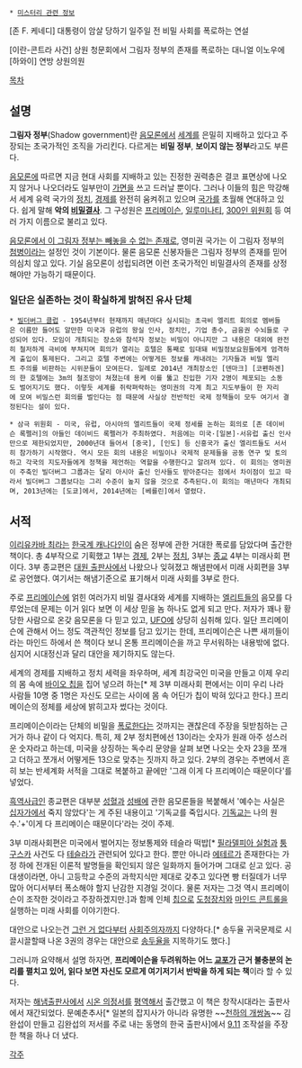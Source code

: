  * [[미스터리 관련 정보]]

{{{#!html
<object width="860" height="480"><param name="movie" value="//www.youtube.com/v/RdUsJHeVXiE?hl=en_US&amp;version=3&amp;rel=0"></param><param name="allowFullScreen" value="true"></param><param name="allowscriptaccess" value="always"></param><embed src="//www.youtube.com/v/RdUsJHeVXiE?hl=en_US&amp;version=3&amp;rel=0" type="application/x-shockwave-flash" width="860" height="480" allowscriptaccess="always" allowfullscreen="true"></embed></object>}}}
[존 F. 케네디] 대통령이 암살 당하기 일주일 전 비밀 사회를 폭로하는 연설

{{{#!html
<object width="860" height="480"><param name="movie" value="//www.youtube.com/v/EbFphX5zb8w?version=3&amp;hl=en_US&amp;rel=0"></param><param name="allowFullScreen" value="true"></param><param name="allowscriptaccess" value="always"></param><embed src="//www.youtube.com/v/EbFphX5zb8w?version=3&amp;hl=en_US&amp;rel=0" type="application/x-shockwave-flash" width="860" height="480" allowscriptaccess="always" allowfullscreen="true"></embed></object>}}}
[이란-콘트라 사건] 상원 청문회에서 그림자 정부의 존재를 폭로하는 대니얼 이노우에 [하와이] 연방 상원의원

[[목차]]
== 설명 ==
'''그림자 정부'''(Shadow government)란 [[음모론]]에서 [[세계]]를 은밀히 지배하고 있다고 주장되는 초국가적인 조직을 가리킨다. 다르게는 '''비밀 정부''', '''보이지 않는 정부'''라고도 부른다.

[[음모론]]에 따르면 지금 현대 사회를 지배하고 있는 진정한 권력층은 결코 표면상에 나오지 않거나 나오더라도 일부만이 [[가면]]을 쓰고 드러날 뿐이다. 그러나 이들의 힘은 막강해서 세계 유력 국가의 [[정치]], [[경제]]를 완전히 움켜쥐고 있으며 [[국가]]를 초월해 연대하고 있다. 쉽게 말해 '''악의 [[비밀결사]]'''. 그 구성원은 [[프리메이슨]], [[일루미나티]], [[300인 위원회]] 등 여러 가지 이름으로 불리고 있다.

[[음모론 필수요소|음모론에서 이 그림자 정부는 빼놓을 수 없는 존재로]], 영미권 국가는 이 그림자 정부의 [[첨병]]이라는 설정인 것이 기본이다. 물론 음모론 신봉자들은 그림자 정부의 존재를 믿어 의심치 않고 있다. 기실 음모론이 성립되려면 이런 초국가적인 비밀결사의 존재를 상정해야만 가능하기 때문이다.

=== 일단은 실존하는 것이 확실하게 밝혀진 유사 단체 ===
 * [[빌더버그 클럽]] - 1954년부터 현재까지 매년마다 실시되는 초극비 엘리트 회의로 멤버들은 이름만 들어도 알만한 미국과 유럽의 왕실 인사, 정치인, 기업 총수, 금융권 수뇌들로 구성되어 있다. 모임이 개최되는 장소와 참석자 정보는 비밀이 아니지만 그 내용은 대외에 완전히 철저하게 극비에 부쳐지며 회의가 열리는 호텔은 통째로 임대돼 비밀정보요원들에게 엄격하게 출입이 통제된다. 그리고 호텔 주변에는 어떻게든 정보를 캐내려는 기자들과 비밀 엘리트 주의를 비판하는 시위꾼들이 모여든다. 일례로 2014년 개최장소인 [덴마크] [코펜하겐]의 한 호텔에는 3m의 철조망이 쳐졌는데 용케 이를 뚫고 진입한 기자 2명이 체포되는 소동도 벌어지기도 했다. 이렇듯 세계를 쥐락펴락하는 영미권의 각계 최고 지도부들이 한 자리에 모여 비밀스런 회의를 벌인다는 점 때문에 사실상 전반적인 국제 정책들이 모두 여기서 결정된다는 설이 있다.

 * 삼극 위원회 - 미국, 유럽, 아시아의 엘리트들이 국제 정세를 논하는 회의로 [존 데이비슨 록펠러]의 아들인 데이비드 록펠러가 주최하였다. 처음에는 미국·[일본]·서유럽 출신 인사만으로 제한되었지만, 2000년대 들어서 [중국], [인도] 등 신흥국가 출신 엘리트들도 서서히 참가하기 시작했다. 역시 모든 회의 내용은 비밀이나 국제적 문제들을 공동 연구 및 토의하고 각국의 지도자들에게 정책을 제언하는 역할을 수행한다고 알려져 있다. 이 회의는 영미권이 주축인 빌더버그 그룹과는 달리 아시아 출신 인사들도 받아준다는 점에서 차이점이 있고 따라서 빌더버그 그룹보다는 그리 수준이 높지 않을 것으로 추측된다.이 회의는 매년마다 개최되며, 2013년에는 [도쿄]에서, 2014년에는 [베를린]에서 열렸다.

== 서적 ==
[[이리유카바 최]]라는 [[한국계 캐나다인]]이 숨은 정부에 관한 거대한 폭로를 담았다며 출간한 책이다. 총 4부작으로 기획했고 1부는 [[경제]], 2부는 [[정치]], 3부는 [[종교]] 4부는 미래사회 편이다. 3부 종교편은 [[대원 출판사]]에서 나왔으나 잊혀졌고 해냄판에서 미래 사회편을 3부로 공언했다. 여기서는 해냄기준으로 표기해서 미래 사회를 3부로 한다.

주로 [[프리메이슨]]에 얽힌 여러가지 비밀 결사대와 세계를 지배하는 [[엘리트]]들의 음모를 다루었는데 문제는 이거 읽다 보면 이 세상 믿을 놈 하나도 없게 되고 만다. 저자가 꽤나 황당한 사람으로 온갖 음모론을 다 믿고 있고, [[UFO]]에 상당히 심취해 있다. 일단 프리메이슨에 관해서 어느 정도 객관적인 정보를 담고 있기는 한데, 프리메이슨은 나쁜 새끼들이라는 마인드 하에서 쓴 책이다 보니 온통 프리메이슨을 까고 무서워하는 내용밖에 없다. 심지어 시대정신과 달리 대안을 제기하지도 않는다. 

세계의 경제를 지배하고 정치 세력을 좌우하며, 세계 최강국인 미국을 만들고 이제 우리의 몸 속에 [[바이오 칩]]을 집어 넣으려 하는[* 제 3부 미래사회 편에서는 이미 우리 나라 사람들 10명 중 1명은 자신도 모르는 사이에 몸 속 어딘가 칩이 박혀 있다고 한다.] 프리메이슨의 정체를 세상에 밝히고자 썼다는 것이다.

프리메이슨이라는 단체의 비밀을 [[폭로]]한다는 것까지는 괜찮은데 주장을 뒷받침하는 근거가 하나 같이 다 억지다. 특히, 제 2부 정치편에선 13이라는 숫자가 원래 아주 성스러운 숫자라고 하는데, 미국을 상징하는 독수리 문양을 살펴 보면 나오는 숫자 23을 쪼개고 더하고 쪼개서 어떻게든 13으로 맞추는 짓까지 하고 있다. 2부의 경우는 주변에서 흔히 보는 반세계화 서적을 그대로 복붙하고 끝에만 '그래 이게 다 프리메이슨 때문이다'를 넣었다.

[[흑역사]]급인 종교편은 대부분 [[성혈]]과 [[성배]]에 관한 음모론들을 복붙해서 '예수는 사실은 [[십자가]]에서 죽지 않았다'는 게 주된 내용이고 '기독교를 죽입시다. [[기독교]]는 나의 원수.'+'이게 다 프리메이슨 때문이다'라는 것이 주제.

3부 미래사회편은 미국에서 벌어지는 정보통제와 테슬라 떡밥[* [[필라델피아 실험]]과 [[퉁구스카]] 사건도 다 [[테슬라]]가 관련되어 있다고 한다. 뿐만 아니라 [[에테르]]가 존재한다는 가정 하에 전개된 이론적 발명들을 확인되지 않은 일화까지 들어가며 그대로 싣고 있다. 공대생이라면, 아니 고등학교 수준의 과학지식만 제대로 갖추고 있다면 빵 터질데가 너무 많아 어디서부터 폭소해야 할지 난감한 지경일 것이다. 물론 저자는 그것 역시 프리메이슨이 조작한 것이라고 주장하겠지만.]과 함께 인체 [[칩]]으로 [[도청장치]]와 [[마인드 콘트롤]]을 실행하는 미래 사회를 이야기한다.


대안으로 나오는건 [[그런 거 없다]]부터 [[사회주의]]자까지 다양하다.[* 송두율 귀국문제로 시끌시끌할때 나온 3권의 경우는 대안으로 [[송두율]]을 지목하기도 했다.]

그러니까 요약해서 설명 하자면, '''프리메이슨을 두려워하는 어느 [[교포]]가 근거 불충분의 논리를 펼치고 있어, 읽다 보면 자신도 모르게 여기저기서 반박을 하게 되는 책'''이라 할 수 있다.

저자는 [[해냄출판사]]에서 [[시온 의정서]]를 [[평역]]해서 출간했고 이 책은 창작시대라는 출판사에서 재간되었다. 문예춘추사[* 일본의 잡지사가 아니라 유명한 ~~[[천하의 개쌍놈]]~~ 김완섭이 만들고 김완섭의 저서를 주로 내는 동명의 한국 출판사]에서 [[9.11]] 조작설을 주장한 책을 하나 더 냈다.

[[각주]]
